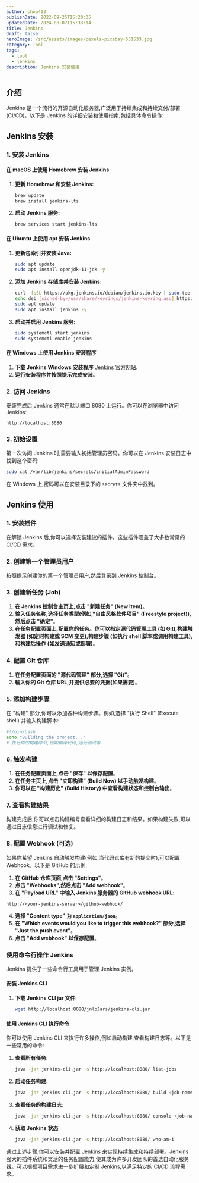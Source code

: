```yaml
---
author: chou403
publishDate: 2022-09-25T15:20:35
updatedDate: 2024-08-07T15:33:14
title: Jenkins
draft: false
heroImage: /src/assets/images/pexels-pixabay-531533.jpg
category: Tool
tags:
  - tool
  - jenkins
description: Jenkins 安装使用
---
```


## 介绍

Jenkins 是一个流行的开源自动化服务器,广泛用于持续集成和持续交付/部署 (CI/CD)。以下是 Jenkins 的详细安装和使用指南,包括具体命令操作:

## Jenkins 安装

### 1. 安装 Jenkins

#### **在 macOS 上使用 Homebrew 安装 Jenkins**

1. **更新 Homebrew 和安装 Jenkins:**

   ```sh
   brew update
   brew install jenkins-lts
   ```

2. **启动 Jenkins 服务:**

   ```sh
   brew services start jenkins-lts
   ```

#### **在 Ubuntu 上使用 apt 安装 Jenkins**

1. **更新包索引并安装 Java:**

   ```sh
   sudo apt update
   sudo apt install openjdk-11-jdk -y
   ```

2. **添加 Jenkins 存储库并安装 Jenkins:**

   ```sh
   curl -fsSL https://pkg.jenkins.io/debian/jenkins.io.key | sudo tee /usr/share/keyrings/jenkins-keyring.asc > /dev/null
   echo deb [signed-by=/usr/share/keyrings/jenkins-keyring.asc] https://pkg.jenkins.io/debian-stable binary/ | sudo tee /etc/apt/sources.list.d/jenkins.list > /dev/null
   sudo apt update
   sudo apt install jenkins -y
   ```

3. **启动并启用 Jenkins 服务:**

   ```sh
   sudo systemctl start jenkins
   sudo systemctl enable jenkins
   ```

#### **在 Windows 上使用 Jenkins 安装程序**

1. **下载 Jenkins Windows 安装程序** [Jenkins 官方网站](https://www.jenkins.io/download/).
2. **运行安装程序并按照提示完成安装**。

### 2. 访问 Jenkins

安装完成后,Jenkins 通常在默认端口 8080 上运行。你可以在浏览器中访问 Jenkins:

```
http://localhost:8080
```

### 3. 初始设置

第一次访问 Jenkins 时,需要输入初始管理员密码。你可以在 Jenkins 安装日志中找到这个密码:

```sh
sudo cat /var/lib/jenkins/secrets/initialAdminPassword
```

在 Windows 上,密码可以在安装目录下的 `secrets` 文件夹中找到。

## Jenkins 使用

### 1. 安装插件

在解锁 Jenkins 后,你可以选择安装建议的插件。这些插件涵盖了大多数常见的 CI/CD 需求。

### 2. 创建第一个管理员用户

按照提示创建你的第一个管理员用户,然后登录到 Jenkins 控制台。

### 3. 创建新任务 (Job)

1. **在 Jenkins 控制台主页上,点击 "新建任务" (New Item)**。
2. **输入任务名称,选择任务类型(例如,"自由风格软件项目" (Freestyle project)),然后点击 "确定"**。
3. **在任务配置页面上,配置你的任务。你可以指定源代码管理工具 (如 Git),构建触发器 (如定时构建或 SCM 变更),构建步骤 (如执行 shell 脚本或调用构建工具),和构建后操作 (如发送通知或部署)**。

### 4. 配置 Git 仓库

1. **在任务配置页面的 "源代码管理" 部分,选择 "Git"**。
2. **输入你的 Git 仓库 URL,并提供必要的凭据(如果需要)**。

### 5. 添加构建步骤

在 "构建" 部分,你可以添加各种构建步骤。例如,选择 "执行 Shell" (Execute shell) 并输入构建脚本:

```sh
#!/bin/bash
echo "Building the project..."
# 执行你的构建命令,例如编译代码,运行测试等
```

### 6. 触发构建

1. **在任务配置页面上,点击 "保存" 以保存配置**。
2. **在任务主页上,点击 "立即构建" (Build Now) 以手动触发构建**。
3. **你可以在 "构建历史" (Build History) 中查看构建状态和控制台输出**。

### 7. 查看构建结果

构建完成后,你可以点击构建编号查看详细的构建日志和结果。如果构建失败,可以通过日志信息进行调试和修复。

### 8. 配置 Webhook (可选)

如果你希望 Jenkins 自动触发构建(例如,当代码仓库有新的提交时),可以配置 Webhook。以下是 GitHub 的示例:

1. **在 GitHub 仓库页面,点击 "Settings"**。
2. **点击 "Webhooks",然后点击 "Add webhook"**。
3. **在 "Payload URL" 中输入 Jenkins 服务器的 GitHub webhook URL**:

```
http://<your-jenkins-server>/github-webhook/
```

4. **选择 "Content type" 为 `application/json`**。
5. **在 "Which events would you like to trigger this webhook?" 部分,选择 "Just the push event"**。
6. **点击 "Add webhook" 以保存配置**。

### 使用命令行操作 Jenkins

Jenkins 提供了一些命令行工具用于管理 Jenkins 实例。

#### **安装 Jenkins CLI**

1. **下载 Jenkins CLI jar 文件**:

   ```sh
   wget http://localhost:8080/jnlpJars/jenkins-cli.jar
   ```

#### **使用 Jenkins CLI 执行命令**

你可以使用 Jenkins CLI 来执行许多操作,例如启动构建,查看构建日志等。以下是一些常用的命令:

1. **查看所有任务**:

   ```sh
   java -jar jenkins-cli.jar -s http://localhost:8080/ list-jobs
   ```

2. **启动任务构建**:

   ```sh
   java -jar jenkins-cli.jar -s http://localhost:8080/ build <job-name>
   ```

3. **查看任务的构建日志**:

   ```sh
   java -jar jenkins-cli.jar -s http://localhost:8080/ console <job-name> <build-number>
   ```

4. **获取 Jenkins 状态**:

   ```sh
   java -jar jenkins-cli.jar -s http://localhost:8080/ who-am-i
   ```

通过上述步骤,你可以安装并配置 Jenkins 来实现持续集成和持续部署。Jenkins 强大的插件系统和灵活的任务配置能力,使其成为许多开发团队的首选自动化服务器。可以根据项目需求进一步扩展和定制 Jenkins,以满足特定的 CI/CD 流程需求。
